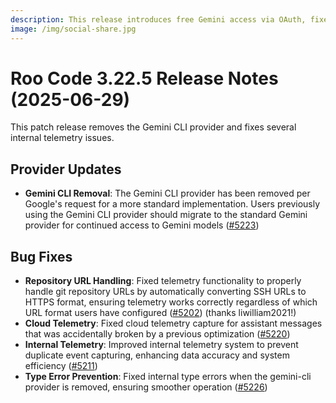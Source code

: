 ```yaml
---
description: This release introduces free Gemini access via OAuth, fixes several bugs, and improves the overall user experience.
image: /img/social-share.jpg
---
```


# Roo Code 3.22.5 Release Notes (2025-06-29)

This patch release removes the Gemini CLI provider and fixes several internal telemetry issues.

## Provider Updates

* **Gemini CLI Removal**: The Gemini CLI provider has been removed per Google's request for a more standard implementation. Users previously using the Gemini CLI provider should migrate to the standard Gemini provider for continued access to Gemini models ([#5223](https://github.com/RooCodeInc/Roo-Code/pull/5223))

## Bug Fixes

* **Repository URL Handling**: Fixed telemetry functionality to properly handle git repository URLs by automatically converting SSH URLs to HTTPS format, ensuring telemetry works correctly regardless of which URL format users have configured ([#5202](https://github.com/RooCodeInc/Roo-Code/pull/5202)) (thanks liwilliam2021!)
* **Cloud Telemetry**: Fixed cloud telemetry capture for assistant messages that was accidentally broken by a previous optimization ([#5220](https://github.com/RooCodeInc/Roo-Code/pull/5220))
* **Internal Telemetry**: Improved internal telemetry system to prevent duplicate event capturing, enhancing data accuracy and system efficiency ([#5211](https://github.com/RooCodeInc/Roo-Code/pull/5211))
* **Type Error Prevention**: Fixed internal type errors when the gemini-cli provider is removed, ensuring smoother operation ([#5226](https://github.com/RooCodeInc/Roo-Code/pull/5226))